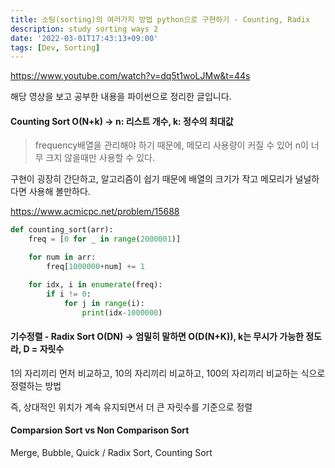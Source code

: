 ```yaml
---
title: 소팅(sorting)의 여러가지 방법 python으로 구현하기 - Counting, Radix
description: study sorting ways 2
date: '2022-03-01T17:43:13+09:00'
tags: [Dev, Sorting]
---
```


https://www.youtube.com/watch?v=dq5t1woLJMw&t=44s

해당 영상을 보고 공부한 내용을 파이썬으로 정리한 글입니다.

#### Counting Sort O(N+k) -> n: 리스트 개수, k: 정수의 최대값

> frequency배열을 관리해야 하기 때문에, 메모리 사용량이 커질 수 있어 n이 너무 크지 않을때만 사용할 수 있다.

구현이 굉장히 간단하고, 알고리즘이 쉽기 때문에 배열의 크기가 작고 메모리가 널널하다면 사용해 볼만하다.

https://www.acmicpc.net/problem/15688

```python
def counting_sort(arr):
    freq = [0 for _ in range(2000001)]

    for num in arr:
        freq[1000000+num] += 1

    for idx, i in enumerate(freq):
        if i != 0:
            for j in range(i):
                print(idx-1000000)
```

#### 기수정렬 - Radix Sort O(DN) -> 엄밀히 말하면 O(D(N+K)), k는 무시가 가능한 정도라, D = 자릿수

1의 자리끼리 먼저 비교하고, 10의 자리끼리 비교하고, 100의 자리끼리 비교하는 식으로 정렬하는 방법

즉, 상대적인 위치가 계속 유지되면서 더 큰 자릿수를 기준으로 정렬

#### Comparsion Sort vs Non Comparison Sort

Merge, Bubble, Quick / Radix Sort, Counting Sort